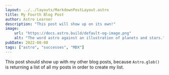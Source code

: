 ```yaml
---
layout: ../../layouts/MarkdownPostLayout.astro
title: My Fourth Blog Post
author: Astro Learner
description: "This post will show up on its own!"
image:
    url: "https://docs.astro.build/default-og-image.png"
    alt: "The word astro against an illustration of planets and stars."
pubDate: 2022-08-08
tags: ["astro", "successes", "MDX"]
---
```

This post should show up with my other blog posts, because `Astro.glob()` is returning a list of all my posts in order to create my list.